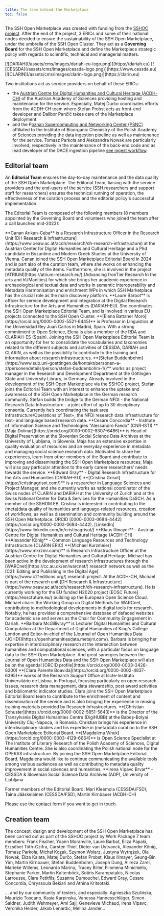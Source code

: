 ```yaml
---
title: The team behind the Marketplace
toc: false
---
```

The SSH Open Marketplace was created with funding from the [SSHOC project](/about/sshoc-eosc). After the end of the project, 3 ERICs and some of their national nodes decided to ensure the sustainability of the SSH Open Marketplace, under the umbrella of the SSH Open Cluster. They act as a **Governing Board** for the SSH Open Marketplace and define the Marketplace strategic policy with regards to scientific, technical and managerial matters.


<Grid layout="three-columns">

<GridItem>
[![DARIAH](/assets/cms/images/dariah-eu-logo.png)](https://dariah.eu)
</GridItem>

<GridItem>
[![CESSDA](/assets/cms/images/cessda-logo.png)](https://www.cessda.eu)
</GridItem>

<GridItem>
[![CLARIN](/assets/cms/images/clarin-logo.png)](https://clarin.eu)
</GridItem>

</Grid>

Two institutions act as service providers on behalf of these ERICs:

- the [Austrian Centre for Digital Humanities and Cultural Heritage (ACDH-CH)](https://www.oeaw.ac.at/acdh/) of the Austrian Academy of Sciences providing hosting and maintenance for the service. Especially, Matej Ďurčo coordinates efforts from the ACDH-CH team where Stefan Probst acts as front-end developer and Dalibor Pančić takes care of the Marketplace deployment.
- and the P[oznan Supercomputing and Networking Center (PSNC)](https://www.psnc.pl/) affiliated to the Institute of Bioorganic Chemistry of the Polish Academy of Sciences providing the data ingestion pipeline as well as maintenance for the service. Tomasz Parkoła and Aleksandra Nowak are particularly involved, respectively in the maintenance of the back-end code and as lead developer of the DACE ingestion pipeline [see ingest workflow](/about/implementation#data-ingestion-workflow).

## Editorial team

An **Editorial Team** ensures the day-to-day maintenance and the data quality of the SSH Open Marketplace. The Editorial Team, liaising with the service providers and the end-users of the service (SSH researchers and support staff for researchers) ensures the technical running of operation, the effectiveness of the curation process and the editorial policy's successful implementation.

The Editorial Team is composed of the following members (8 members appointed by the Governing Board and volunteers who joined the team after a call launched mid-2022):

<Grid layout="one-four-columns">

<GridItem>
<Avatar src="/assets/cms/images/sshoc_ed_board_canan_arikancaba.png">
</Avatar>
</GridItem>

<GridItem>
**Canan Arıkan-Caba** is a Research Infrastructure Officer in the Research Unit [DH Research & Infrastructure](https://www.oeaw.ac.at/acdh/research/dh-research-infrastructure) at the Austrian Center for Digital Humanities and Cultural Heritage and a Phd candidate in Byzantine and Modern Greek Studies at the University of Vienna. Canan joined the SSH Open Marketplace Editorial Board in 2024 and is part also of the curation team, where she works on enhancing the metadata quality of the items. Furthermore, she is involved in the project [ATRIUM](https://atrium-research.eu/) (Advancing fronTier Research In the arts and hUManities) for which she brings her academic experience in archaeological and textual data and works in semantic interoperability and Metadata Harmonisation and enrichment WPs in which SSH Marketplace has the crucial role as the main discovery platform.
</GridItem>

<GridItem>
<Avatar src="/assets/cms/images/sshoc_ed_board_laure_barbot.jpg">
</Avatar>
</GridItem>

<GridItem>
**Laure Barbot** is officer for service development and integration at the Digital Research Infrastructure for the Arts and Humanities (DARIAH-EU). She coordinates the SSH Open Marketplace Editorial Team, and is involved in various EU projects connected to the SSH Open Cluster.
</GridItem>

<GridItem>
<Avatar src="/assets/cms/images/sshoc_ed_board_elena_battaner_moro.png">
</Avatar>
</GridItem>

<GridItem>
**[Elena Battaner Moro](https://orcid.org/0000-0002-5521-6445)** is Professor in Linguistics at the Universidad Rey Juan Carlos in Madrid, Spain. With a strong commitment to Open Science, Elena is also a member of the RDA and CLARIAH-ES (Spain). Joining the SSH Open Marketplace Editorial Team is an opportunity for her to consolidate the vocabularies and taxonomies related to the different subjects and activities of CESSDA, DARIAH and CLARIN, as well as the possibility to contribute to the training and information about research infrastructures.
</GridItem>

<GridItem>
<Avatar src="/assets/cms/images/sshoc_ed_board_stefan_buddenbohm.jpg">
</Avatar>
</GridItem>

<GridItem>
**[Stefan Buddenbohm](https://www.sub.uni-goettingen.de/kontakt/personen-a-z/personendetails/person/stefan-buddenbohm-1/)** works as project manager in the Research and Development Department at the Göttingen State and University Library, in Germany. Already involved in the development of the SSH Open Marketplace via the SSHOC project, Stefan joins the Editorial Team with an interest to enhance the uptake and awareness of the SSH Open Marketplace in the German research community. Stefan builds the bridge to the German NFDI - the National Research Data Infrastructure - a joint effort of up to 30 disciplinary consortia. Currently he’s coordinating the task area Infrastructure/Operations of  Text+, the NFDI research data infrastructure for text- and language based research data.
</GridItem>

<GridItem>
</GridItem>

<GridItem>
**Cesare Concordia** - Institute of Information Science and Technologies "Alessandro Faedo" (CNR-ISTI)
</GridItem>

<GridItem>
<Avatar src="/assets/cms/images/sshoc_ed_board_maja_dolinar.jpg">
</Avatar>
</GridItem>

<GridItem>
**[Maja Dolinar](https://orcid.org/0000-0002-8307-6486)** is Head of Digital Preservation at the Slovenian Social Science Data Archives at the University of Ljubljana, in Slovenia. Maja has an extensive expertise in quality evaluation of resources and an everyday experience in metadata and managing social science research data. Motivated to share her experiences, learn from other members of the Board and contribute to improving and disseminating the SSH Open Marketplace resources, Maja will also pay particular attention to the early career researchers’ needs towards the service.
</GridItem>

<GridItem>
</GridItem>

<GridItem>
**Edward Gray** - Digital Research Infrastructure for the Arts and Humanities (DARIAH-EU)
</GridItem>

<GridItem>
<Avatar src="/assets/cms/images/sshoc_ed_board_cristinagrisot.jpg">
</Avatar>
</GridItem>

<GridItem>
**[Cristina Grisot](https://cristinagrisot.com/)** is a researcher in Language Sciences and Project Manager, and she currently works as national coordinator of the Swiss nodes of CLARIN and DARIAH at the University of Zurich and at the Swiss National Center for Data & Services for the Humanities DaSCH. As a member of the SSHOM EB, Cristina is interested in contributing to the (meta)data quality of humanities and language-related resources, creation of workflows, as well as dissemination and community building around the SSH Open Marketplace. ORCID [0000-0003-0684-4442](https://orcid.org/0000-0003-0684-4442). [LinkedIn](https://www.linkedin.com/in/cristinagrisot/)
</GridItem>

<GridItem>
</GridItem>

<GridItem>
**Klaus Illmayer** - Austrian Centre for Digital Humanities and Cultural Heritage (ACDH-CH)
</GridItem>

<GridItem>
</GridItem>

<GridItem>
**Alexander König** - Common Language Resources and Technology Infrastructure (CLARIN ERIC)
</GridItem>

<GridItem>
<Avatar src="/assets/cms/images/sshoc_ed_board_michael_kurzmeier.png">
</Avatar>
</GridItem>

<GridItem>
**[Michael Kurzmeier](https://www.mkrzmr.com/)** is Research Infrastructure Officer at the Austrian Centre for Digital Humanities and Cultural Heritage. Michael has been active in the development of research infrastructures through the [WARCnet](https://cc.au.dk/en/warcnet/) research network as well as the [C21: Editing and Publishing in the Digital Age](https://www.c21editions.org/) research project.
At the ACDH-CH, Michael is part of the research unit [DH Research & Infrastructure](https://www.oeaw.ac.at/acdh/research/dh-research-infrastructure). He is currently working for the EU funded H2020 project [EOSC Future](https://eoscfuture.eu/) building up the European Open Science Cloud. Michael chairs the Working Group on Digital Methods for WARCnet, contributing to methodological developments in digital tools for research. Notably, he has provided a comprehensive database of defaced websites for academic use and serves as the Chair for Community Engagement in Dariah.
</GridItem>

<GridItem>
<Avatar src="/assets/cms/images/sshoc_ed_board_barbara_mcgillivray.png">
</Avatar>
</GridItem>

<GridItem>
**Barbara McGillivray** is Lecturer Digital Humanities and Cultural Computation at the Department of Digital Humanities of King's College London and Editor-in-chief of the [Journal of Open Humanities Data (JOHD)](https://openhumanitiesdata.metajnl.com/). Barbara is bringing her expertise in interdisciplinary research at the intersection between humanities and computational sciences, with a particular focus on language data to the SSH Open Marketplace. And great synergies between the Journal of Open Humanities Data and the SSH Open Marketplace will also be on the agenda! [ORCID profile](https://orcid.org/0000-0003-3426-8200)
</GridItem>

<GridItem>
<Avatar src="/assets/cms/images/sshoc_ed_board_claraboavida.jpg">
</Avatar>
</GridItem>

<GridItem>
**[Clara Parente Boavida](https://orcid.org/0000-0002-4837-6395)** works at the Research Support Office at Iscte-Instituto Universitário de Lisboa, in Portugal, focusing particularly on open research issues, research data management, data stewardship, post award activities and bibliometric indicator studies. Clara joins the SSH Open Marketplace Editorial Board team to contribute to the enrichment of content and dissemination of the service and is also bringing her experience in reusing training materials provided by Research Infrastructures.
</GridItem>

<GridItem>
<Avatar src="/assets/cms/images/sshoc_ed_board_christian_schuster.png">
</Avatar>
</GridItem>

<GridItem>
**[Christian Schuster](https://orcid.org/0000-0002-5851-5643)** is the Director of the Transylvania Digital Humanities Centre (DigiHUBB) at the Babeș-Bolyai University Cluj-Napoca, in Romania. Christian brings his experience in interdisciplinary studies and his expertise in (meta)data curation to the SSH Open Marketplace Editorial Board.
</GridItem>

<GridItem>
<Avatar src="/assets/cms/images/sshoc_ed_board_magdalena_wnuk.png">
</Avatar>
</GridItem>

<GridItem>
**[Magdalena Wnuk](https://orcid.org/0000-0003-4129-6664)** is Open Science Specialist at The Institute of Literary Research of the Polish Academy of Sciences, Digital Humanities Centre. She is also coordinating the Polish national node for the OPERAS infrastructure.  By joining the SSH Open Marketplace Editorial Board, Magdalena would like to continue communicating the available tools among various audiences as well as contributing to metadata quality improvement in social sciences and humanities.
</GridItem>

<GridItem>
</GridItem>

<GridItem>
**Irena Vipavc Brvar** - CESSDA & Slovenian Social Science Data Archives (ADP), University of Ljubljana
</GridItem>

</Grid>

Former members of the Editorial Board: Mari Kleemola (CESSDA/FSD), Taina Jääskeläinen (CESSDA/FSD), Martin Kirnbauer (ACDH-CH)

Please use the [contact form](/contact) if you want to get in touch.

## Creation team

The concept, design and development of the SSH Open Marketplace has been carried out as part of the SSHOC project by Work Package 7 team members: Frank Fischer, Yoann Moranville, Laure Barbot, Eliza Papaki, Erzsébet Tóth-Czifra, Carsten Thiel, Dieter van Uytvanck, Alexander König, Tomasz Parkoła, Michał Kozak, Szymon Wolarz, Justyna Wytrążek, Ola Nowak, Eliza Kalata, Matej Ďurčo, Stefan Probst, Klaus Illmayer, Seung-Bin Yim, Martin Kirnbauer, Stefan Buddenbohm, Joseph Dung, Alireza Zarei, Marieke Willems, Leonardo Marino, Tracey Biller, Filomena Minichiello, Stephanie Parker, Martin Kaltenböck, Sotiris Karampatakis, Nicolas Larrousse, Clara Petitfils, Suzanne Dumouchel, Edward Gray, Cesare Concordia, Chryssoula Bekiari and Athina Kritsotaki.

… and by our community of testers, and especially: Agnieszka Szulińska, Maurizio Toscano, Kasia Karpinska, Vanessa Hannesschläger, Simon Saldner, Judith Wehmeyer, Ami Saji, Genevieve Michaud, Irena Vipavc, Veronika Heider, Jakob Lenardic, Melina Jander...

